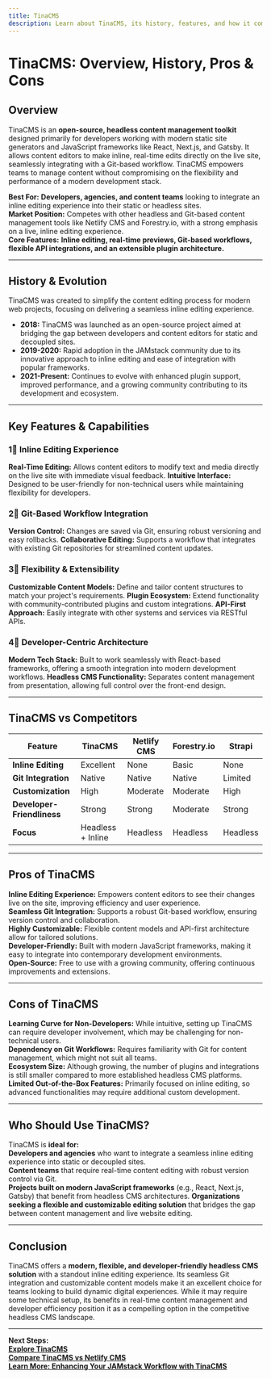 ```yaml
---
title: TinaCMS
description: Learn about TinaCMS, its history, features, and how it compares to other content management solutions.
---
```


# **TinaCMS: Overview, History, Pros & Cons**

## **Overview**  
TinaCMS is an **open-source, headless content management toolkit** designed primarily for developers working with modern static site generators and JavaScript frameworks like React, Next.js, and Gatsby. It allows content editors to make inline, real-time edits directly on the live site, seamlessly integrating with a Git-based workflow. TinaCMS empowers teams to manage content without compromising on the flexibility and performance of a modern development stack.

 **Best For:** **Developers, agencies, and content teams** looking to integrate an inline editing experience into their static or headless sites.  
 **Market Position:** Competes with other headless and Git-based content management tools like Netlify CMS and Forestry.io, with a strong emphasis on a live, inline editing experience.  
 **Core Features:** **Inline editing, real-time previews, Git-based workflows, flexible API integrations, and an extensible plugin architecture.**

---

## **History & Evolution**  
TinaCMS was created to simplify the content editing process for modern web projects, focusing on delivering a seamless inline editing experience.

- **2018:** TinaCMS was launched as an open-source project aimed at bridging the gap between developers and content editors for static and decoupled sites.
- **2019-2020:** Rapid adoption in the JAMstack community due to its innovative approach to inline editing and ease of integration with popular frameworks.
- **2021-Present:** Continues to evolve with enhanced plugin support, improved performance, and a growing community contributing to its development and ecosystem.

---

## **Key Features & Capabilities**

### **1⃣ Inline Editing Experience**
 **Real-Time Editing:** Allows content editors to modify text and media directly on the live site with immediate visual feedback.
 **Intuitive Interface:** Designed to be user-friendly for non-technical users while maintaining flexibility for developers.

### **2⃣ Git-Based Workflow Integration**
 **Version Control:** Changes are saved via Git, ensuring robust versioning and easy rollbacks.
 **Collaborative Editing:** Supports a workflow that integrates with existing Git repositories for streamlined content updates.

### **3⃣ Flexibility & Extensibility**
 **Customizable Content Models:** Define and tailor content structures to match your project's requirements.
 **Plugin Ecosystem:** Extend functionality with community-contributed plugins and custom integrations.
 **API-First Approach:** Easily integrate with other systems and services via RESTful APIs.

### **4⃣ Developer-Centric Architecture**
 **Modern Tech Stack:** Built to work seamlessly with React-based frameworks, offering a smooth integration into modern development workflows.
 **Headless CMS Functionality:** Separates content management from presentation, allowing full control over the front-end design.

---

## **TinaCMS vs Competitors**

| Feature                     | TinaCMS          | Netlify CMS      | Forestry.io      | Strapi          |
|-----------------------------|------------------|------------------|------------------|-----------------|
| **Inline Editing**          |  Excellent     |  None          |  Basic         |  None         |
| **Git Integration**         |  Native        |  Native        |  Native        |  Limited      |
| **Customization**           |  High          |  Moderate      |  Moderate      |  High        |
| **Developer-Friendliness**  |  Strong        |  Strong        |  Moderate      |  Strong      |
| **Focus**                   |  Headless + Inline |  Headless   |  Headless     |  Headless    |

---

## **Pros of TinaCMS**  
 **Inline Editing Experience:** Empowers content editors to see their changes live on the site, improving efficiency and user experience.  
 **Seamless Git Integration:** Supports a robust Git-based workflow, ensuring version control and collaboration.  
 **Highly Customizable:** Flexible content models and API-first architecture allow for tailored solutions.  
 **Developer-Friendly:** Built with modern JavaScript frameworks, making it easy to integrate into contemporary development environments.  
 **Open-Source:** Free to use with a growing community, offering continuous improvements and extensions.

---

## **Cons of TinaCMS**  
 **Learning Curve for Non-Developers:** While intuitive, setting up TinaCMS can require developer involvement, which may be challenging for non-technical users.  
 **Dependency on Git Workflows:** Requires familiarity with Git for content management, which might not suit all teams.  
 **Ecosystem Size:** Although growing, the number of plugins and integrations is still smaller compared to more established headless CMS platforms.  
 **Limited Out-of-the-Box Features:** Primarily focused on inline editing, so advanced functionalities may require additional custom development.

---

## **Who Should Use TinaCMS?**  
TinaCMS is **ideal for:**  
 **Developers and agencies** who want to integrate a seamless inline editing experience into static or decoupled sites.  
 **Content teams** that require real-time content editing with robust version control via Git.  
 **Projects built on modern JavaScript frameworks** (e.g., React, Next.js, Gatsby) that benefit from headless CMS architectures.
 **Organizations seeking a flexible and customizable editing solution** that bridges the gap between content management and live website editing.

---

## **Conclusion**  
TinaCMS offers a **modern, flexible, and developer-friendly headless CMS solution** with a standout inline editing experience. Its seamless Git integration and customizable content models make it an excellent choice for teams looking to build dynamic digital experiences. While it may require some technical setup, its benefits in real-time content management and developer efficiency position it as a compelling option in the competitive headless CMS landscape.

---

 **Next Steps:**  
 **[Explore TinaCMS](https://tinacms.org/)**  
 **[Compare TinaCMS vs Netlify CMS](#)**  
 **[Learn More: Enhancing Your JAMstack Workflow with TinaCMS](#)**
